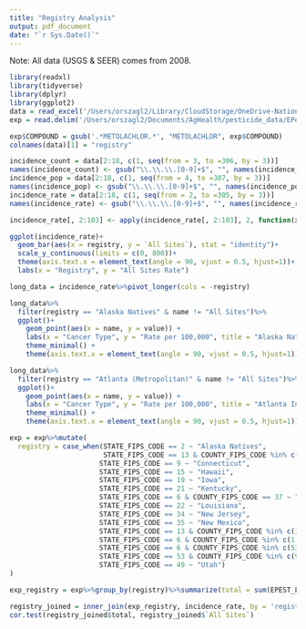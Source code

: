 ```yaml
---
title: "Registry Analysis"
output: pdf_document
date: "`r Sys.Date()`"
---
```


Note: All data (USGS & SEER) comes from 2008.

```r
library(readxl)
library(tidyverse)
library(dplyr)
library(ggplot2)
data = read_excel('/Users/orszagl2/Library/CloudStorage/OneDrive-NationalInstitutesofHealth/Miscellaneous/SEER & USGS Analysis/2008_Rates_by_Registry.xlsx')
exp = read.delim('/Users/orszagl2/Documents/AgHealth/pesticide_data/EPest.county.estimates.2008.txt')
```

```r
exp$COMPOUND = gsub('.*METOLACHLOR.*', "METOLACHLOR", exp$COMPOUND)
colnames(data)[1] = "registry"
```

```r
incidence_count = data[2:18, c(1, seq(from = 3, to =306, by = 3))]
names(incidence_count) <- gsub("\\.\\.\\.[0-9]+$", "", names(incidence_count))
incidence_pop = data[2:18, c(1, seq(from = 4, to =307, by = 3))]
names(incidence_pop) <- gsub("\\.\\.\\.[0-9]+$", "", names(incidence_pop))
incidence_rate = data[2:18, c(1, seq(from = 2, to =305, by = 3))]
names(incidence_rate) <- gsub("\\.\\.\\.[0-9]+$", "", names(incidence_rate))
```

```r
incidence_rate[, 2:103] <- apply(incidence_rate[, 2:103], 2, function(x) as.numeric(as.character(x)))
```

```r
ggplot(incidence_rate)+
  geom_bar(aes(x = registry, y = `All Sites`), stat = "identity")+
  scale_y_continuous(limits = c(0, 800))+
  theme(axis.text.x = element_text(angle = 90, vjust = 0.5, hjust=1))+
  labs(x = "Registry", y = "All Sites Rate")
```

```r
long_data = incidence_rate%>%pivot_longer(cols = -registry)
```

```r
long_data%>%
  filter(registry == "Alaska Natives" & name != "All Sites")%>%
  ggplot()+
    geom_point(aes(x = name, y = value)) +
    labs(x = "Cancer Type", y = "Rate per 100,000", title = "Alaska Natives Incidence")+
    theme_minimal() + 
    theme(axis.text.x = element_text(angle = 90, vjust = 0.5, hjust=1))
```

```r
long_data%>%
  filter(registry == "Atlanta (Metropolitan)" & name != "All Sites")%>%
  ggplot()+
    geom_point(aes(x = name, y = value)) +
    labs(x = "Cancer Type", y = "Rate per 100,000", title = "Atlanta Incidence")+
    theme_minimal() + 
    theme(axis.text.x = element_text(angle = 90, vjust = 0.5, hjust=1))
```

```r
exp = exp%>%mutate(
  registry = case_when(STATE_FIPS_CODE == 2 ~ "Alaska Natives",
                       STATE_FIPS_CODE == 13 & COUNTY_FIPS_CODE %in% c(63, 67, 89, 121,135) ~ "Atlanta (Metropolitan)",
                      STATE_FIPS_CODE == 9 ~ "Connecticut",
                      STATE_FIPS_CODE == 15 ~ "Hawaii",
                      STATE_FIPS_CODE == 19 ~ "Iowa",
                      STATE_FIPS_CODE == 21 ~ "Kentucky",
                      STATE_FIPS_CODE == 6 & COUNTY_FIPS_CODE == 37 ~ "Los Angeles",
                      STATE_FIPS_CODE == 22 ~ "Louisiana",
                      STATE_FIPS_CODE == 34 ~ "New Jersey",
                      STATE_FIPS_CODE == 35 ~ "New Mexico",
                      STATE_FIPS_CODE == 13 & COUNTY_FIPS_CODE %in% c(125, 133, 141, 159, 163, 211, 237, 301, 303) ~ "Rural Georgia",
                      STATE_FIPS_CODE == 6 & COUNTY_FIPS_CODE %in% c(1, 13, 41, 75, 81) ~ "San Francisco-Oakland SMSA",
                      STATE_FIPS_CODE == 6 & COUNTY_FIPS_CODE %in% c(53, 69, 85, 87) ~ "San Jose-Monterey",
                      STATE_FIPS_CODE == 53 & COUNTY_FIPS_CODE %in% c(9, 27, 29, 31, 33, 35, 45, 53, 67, 73) ~ "Seattle (Puget Sound)",
                      STATE_FIPS_CODE == 49 ~ "Utah")
)

exp_registry = exp%>%group_by(registry)%>%summarize(total = sum(EPEST_LOW_KG, na.rm = TRUE))
```

```r
registry_joined = inner_join(exp_registry, incidence_rate, by = 'registry')
cor.test(registry_joined$total, registry_joined$`All Sites`)
```


